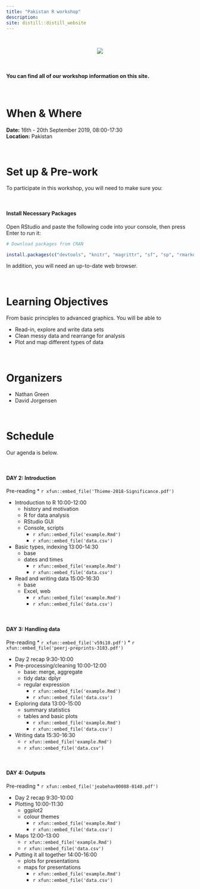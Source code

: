 ```yaml
---
title: "Pakistan R workshop"
description:
site: distill::distill_website
---
```


<br>

<center>![](https://upload.wikimedia.org/wikipedia/commons/5/5a/Derawar_fort-_A_view_of_the_fort_from_the_balcony_of_a_mosque.jpg)</center>
<br>

#### You can find all of our workshop information on this site.  

<br>

# When & Where

**Date:** 16th - 20th September 2019, 08:00-17:30  
**Location:** Pakistan


<br>


# Set up & Pre-work

To participate in this workshop, you will need to make sure you:  


<br>



#### Install Necessary Packages
Open RStudio and paste the following code into your console, then press Enter to run it:


```r
# Download packages from CRAN

install.packages(c("devtools", "knitr", "magrittr", "sf", "sp", "rmarkdown", "usethis", "ggplot2", "dplyr"))

```

In addition, you will need an up-to-date web browser.  

<br>



# Learning Objectives
 
From basic principles to advanced graphics. You will be able to 

* Read-in, explore and write data sets
* Clean messy data and rearrange for analysis
* Plot and map different types of data


<br>

# Organizers

* Nathan Green
* David Jorgensen


<br>

# Schedule

Our agenda is below. 

<br>

#### DAY 2: Introduction

 Pre-reading
 * `r xfun::embed_file('Thieme-2018-Significance.pdf')`
    
* Introduction to R 10:00-12:00
  + history and motivation
  + R for data analysis
  + RStudio GUI
  + Console, scripts
    + `r xfun::embed_file('example.Rmd')`  
    + `r xfun::embed_file('data.csv')`
* Basic types, indexing 13:00-14:30
  + base
  + dates and times
    + `r xfun::embed_file('example.Rmd')`  
    + `r xfun::embed_file('data.csv')`
* Read and writing data 15:00-16:30
  + base
  + Excel, web
    + `r xfun::embed_file('example.Rmd')`  
    + `r xfun::embed_file('data.csv')`

<br>

#### DAY 3: Handling data

Pre-reading
* `r xfun::embed_file('v59i10.pdf')`
* `r xfun::embed_file('peerj-preprints-3183.pdf')`

* Day 2 recap 9:30-10:00
* Pre-processing/cleaning 10:00-12:00
  + base: merge, aggregate
  + tidy data: dplyr
  + regular expression
    + `r xfun::embed_file('example.Rmd')`  
    + `r xfun::embed_file('data.csv')`
* Exploring data 13:00-15:00
  + summary statistics
  + tables and basic plots
    + `r xfun::embed_file('example.Rmd')`  
    + `r xfun::embed_file('data.csv')`
* Writing data 15:30-16:30
    + `r xfun::embed_file('example.Rmd')`  
    + `r xfun::embed_file('data.csv')`

<br>

#### DAY 4: Outputs

Pre-reading
* `r xfun::embed_file('jeabehav00088-0140.pdf')`

* Day 2 recap 9:30-10:00
* Plotting 10:00-11:30
  + ggplot2
  + colour themes
    + `r xfun::embed_file('example.Rmd')`  
    + `r xfun::embed_file('data.csv')`
* Maps 12:00-13:00
  + `r xfun::embed_file('example.Rmd')`  
  + `r xfun::embed_file('data.csv')`
* Putting it all together 14:00-16:00
  + plots for presentations
  + maps for presentations
      + `r xfun::embed_file('example.Rmd')`  
      + `r xfun::embed_file('data.csv')`
